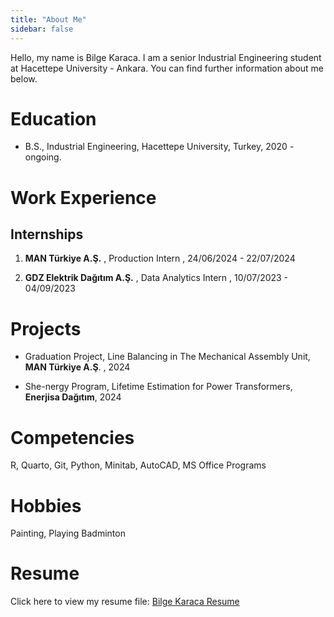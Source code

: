 ```yaml
---
title: "About Me"
sidebar: false 
---
```


Hello, my name is Bilge Karaca. I am a senior Industrial Engineering student at Hacettepe University - Ankara. You can find further information about me below.

# Education

-   B.S., Industrial Engineering, Hacettepe University, Turkey, 2020 - ongoing.

# Work Experience

## Internships

1.  **MAN Türkiye A.Ş.** , Production Intern , 24/06/2024 - 22/07/2024

2.  **GDZ Elektrik Dağıtım A.Ş.** , Data Analytics Intern , 10/07/2023 - 04/09/2023

# Projects

-   Graduation Project, Line Balancing in The Mechanical Assembly Unit, **MAN Türkiye A.Ş**. , 2024

-   She-nergy Program, Lifetime Estimation for Power Transformers, **Enerjisa Dağıtım**, 2024

# Competencies

R, Quarto, Git, Python, Minitab, AutoCAD, MS Office Programs

# Hobbies

Painting, Playing Badminton

# Resume

Click here to view my resume file: [Bilge Karaca Resume](https://drive.google.com/drive/folders/17cJBFBxc_W_npS0K2ZZT0yxh83HMr6go?usp=drive_link)
